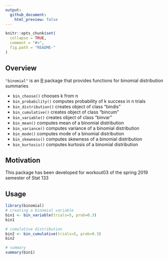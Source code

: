 ```yaml
---
output:
  github_document:
    html_preview: false
---
```


<!-- README.md is generated from README.Rmd. Please edit that file -->

```r
knitr::opts_chunk$set(
  collapse = TRUE,
  comment = "#>",
  fig.path = "README-"
)
```


## Overview

`"binomial"` is an [R](http://www.r-project.org/) package 
that provides functions for binomial distribution summaries

* `bin_choose()` chooses k from n
* `bin_probability()` computes probability of k success in n trials
* `bin_distribution()` creates object of class "bindis"
* `bin_cumulative()` creates object of class "bincum"
* `bin_variable()` creates object of class "binvar"
* `bin_mean()` computes mean of a binomial distribution
* `bin_variance()` computes variance of a binomial distribution
* `bin_mode()` computes mode of a binomial distribution
* `bin_skewness()` computes skewness of a binomial distribution
* `bin_kurtosis()` computes kurtosis of a binomial distribution


## Motivation

This package has been developed for workout03 of the spring 2019 semester of Stat 133


## Usage

```r
library(binomial)
# creating a binomial variable
bin1 <- bin_variable(trials=5, prob=0.3)
bin1

# cumulative distribution
bin2 <- bin_cumulative(trials=5, prob=0.3)
bin2

# summary
summary(bin1)
```
